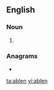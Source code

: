 ==English==

===Noun===
{{en-noun}}

# {{alt form|ablet|lang=en}} {{qualifier|freshwater fish}}

===Anagrams===
* {{l|en|leban}}

[[ta:ablen]]
[[vi:ablen]]